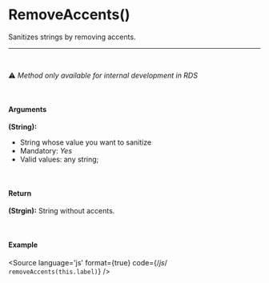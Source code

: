 
<Meta title="Utils/Methods/RemoveAccents()"/>

# RemoveAccents()

Sanitizes strings by removing accents.

<hr />
<br />

⚠️ *Method only available for internal development in RDS*

<br />

#### Arguments

**(String):**
- String whose value you want to sanitize
- Mandatory: *Yes*
- Valid values: any string;

<br />

#### Return

**(Strgin):** String without accents.

<br />

#### Example

<Story name="RemoveAccents">
</Story>

<Source
  language='js'
  format={true}
  code={/*js*/ `
  removeAccents(this.label)
`}
/>

